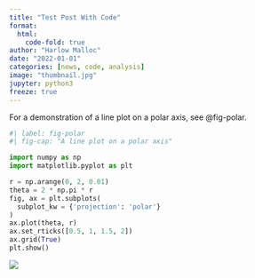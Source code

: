 ```yaml
---
title: "Test Post With Code"
format:
  html:
    code-fold: true
author: "Harlow Malloc"
date: "2022-01-01"
categories: [news, code, analysis]
image: "thumbnail.jpg"
jupyter: python3
freeze: true
---
```


For a demonstration of a line plot on a polar axis, see @fig-polar.

```python
#| label: fig-polar
#| fig-cap: "A line plot on a polar axis"

import numpy as np
import matplotlib.pyplot as plt

r = np.arange(0, 2, 0.01)
theta = 2 * np.pi * r
fig, ax = plt.subplots(
  subplot_kw = {'projection': 'polar'} 
)
ax.plot(theta, r)
ax.set_rticks([0.5, 1, 1.5, 2])
ax.grid(True)
plt.show()
```

![](thumbnail.jpg)